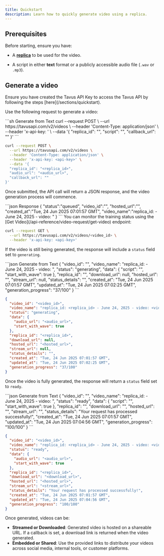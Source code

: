 ```yaml
---
title: Quickstart
description: Learn how to quickly generate video using a replica.
---
```


## Prerequisites

Before starting, ensure you have:
* A [**replica**](/sections/replica/overview) to be used for the video. 
- A script in either **text** format or a publicly accessible audio file (`.wav` or `.mp3`).

## Generate a video

<Steps>
<Step title="Step 1: Get an API Key">
Ensure you have created the Tavus API Key to access the Tavus API by following the steps [here](/sections/quickstart).
</Step>
<Step title="Step 2: Make a Request">

Use the following request to generate a video:

<CodeGroup>
```sh Generate from Text
curl --request POST \
  --url https://tavusapi.com/v2/videos \
  --header 'Content-Type: application/json' \
  --header 'x-api-key: <api-key>' \
  --data '{
  "replica_id": "<replica_id>",
  "script": "<text_script>",
  "callback_url": ""
}'
```

```sh Generate from Audio File
curl --request POST \
  --url https://tavusapi.com/v2/videos \
  --header 'Content-Type: application/json' \
  --header 'x-api-key: <api-key>' \
  --data '{
  "replica_id": "<replica_id>",
  "audio_url": "<audio_url>",
  "callback_url": ""
}'
```
</CodeGroup>

Once submitted, the API call will return a JSON response, and the video generation process will commence.

<CodeGroup>
```json Response
{
    "status":"queued",
    "video_id":"<video_id>",
    "hosted_url":"<hosted_url>",
    "created_at":"Tue, 24 Jun 2025 07:01:57 GMT",
    "video_name":"replica_id: <replica_id> - June 24, 2025 - video: <video_id>"
}
```
</CodeGroup>
</Step>
<Step title="Step 3: Check Video Generation Status">
You can monitor the training status using the [Get Video](/api-reference/video-request/get-video) endpoint:

```sh
curl --request GET \
  --url https://tavusapi.com/v2/videos/<video_id> \
  --header 'x-api-key: <api-key>'
```

If the video is still being generated, the response will include a `status` field set to `generating`. 

<CodeGroup>
```json Generate from Text
{
  "video_id": "<video_id>",
  "video_name": "replica_id: <replica_id> - June 24, 2025 - video: <video_id>",
  "status": "generating",
  "data": {
    "script": "<text_script>",
    "start_with_wave": true
  },
  "replica_id": "<replica_id>",
  "download_url": null,
  "hosted_url": "<hosted_url>",
  "stream_url": null,
  "status_details": "",
  "created_at": "Tue, 24 Jun 2025 07:01:57 GMT",
  "updated_at": "Tue, 24 Jun 2025 07:02:25 GMT",
  "generation_progress": "37/100"
}
```

```json Generate from Audio File
{
  "video_id": "<video_id>",
  "video_name": "replica_id: <replica_id> - June 24, 2025 - video: <video_id>",
  "status": "generating",
  "data": {
    "audio_url": "<audio_url>",
    "start_with_wave": true
  },
  "replica_id": "<replica_id>",
  "download_url": null,
  "hosted_url": "<hosted_url>",
  "stream_url": null,
  "status_details": "",
  "created_at": "Tue, 24 Jun 2025 07:01:57 GMT",
  "updated_at": "Tue, 24 Jun 2025 07:02:25 GMT",
  "generation_progress": "37/100"
}
```
</CodeGroup>

Once the video is fully generated, the response will return a `status` field set to `ready`.

<CodeGroup>
```json Generate from Text
{
  "video_id": "<video_id>",
  "video_name": "replica_id: <replica_id> - June 24, 2025 - video: <video_id>",
  "status": "ready",
  "data": {
    "script": "<text_script>",
    "start_with_wave": true
  },
  "replica_id": "<replica_id>",
  "download_url": "<download_url>",
  "hosted_url": "<hosted_url>",
  "stream_url": "<stream_url>",
  "status_details": "Your request has processed successfully!",
  "created_at": "Tue, 24 Jun 2025 07:01:57 GMT",
  "updated_at": "Tue, 24 Jun 2025 07:04:56 GMT",
  "generation_progress": "100/100"
}
```

```json Generate from Audio File
{
  "video_id": "<video_id>",
  "video_name": "replica_id: <replica_id> - June 24, 2025 - video: <video_id>",
  "status": "ready",
  "data": {
    "audio_url": "<audio_url>",
    "start_with_wave": true
  },
  "replica_id": "<replica_id>",
  "download_url": "<download_url>",
  "hosted_url": "<hosted_url>",
  "stream_url": "<stream_url>",
  "status_details": "Your request has processed successfully!",
  "created_at": "Tue, 24 Jun 2025 07:01:57 GMT",
  "updated_at": "Tue, 24 Jun 2025 07:04:56 GMT",
  "generation_progress": "100/100"
}
```
</CodeGroup>

</Step>
<Step title="Step 4: Accessing your Video">
Once generated, videos can be:

* **Streamed or Downloaded**: Generated video is hosted on a shareable URL. If a callback is set, a download link is returned when the video generated.
* **Embedded or Shared**: Use the provided links to distribute your videos across social media, internal tools, or customer platforms.

</Step>
</Steps>